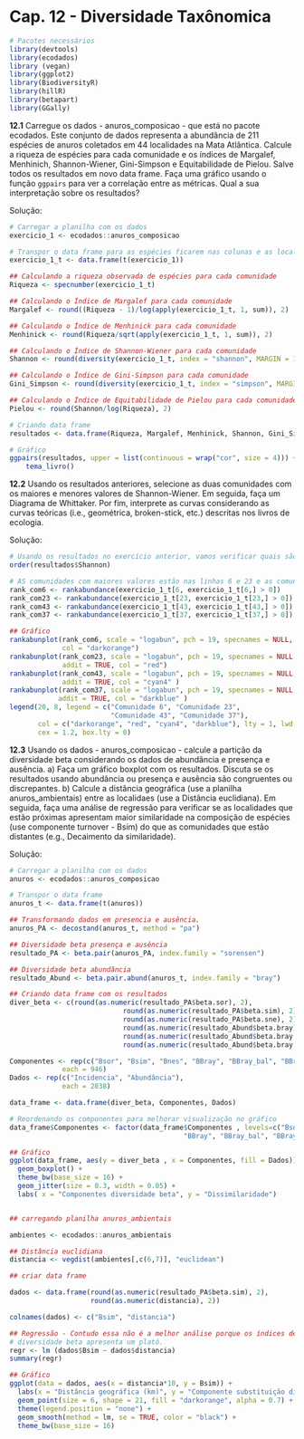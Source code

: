 # Cap. 12 - Diversidade Taxônomica {-}

```r
# Pacotes necessários
library(devtools)
library(ecodados)
library (vegan)
library(ggplot2)
library(BiodiversityR)
library(hillR)
library(betapart)
library(GGally)
```

**12.1**
Carregue os dados - anuros_composicao - que está no pacote ecodados. Este conjunto de dados representa a abundância de 211 espécies de anuros coletados em 44 localidades na Mata Atlântica. Calcule a riqueza de espécies para cada comunidade e os índices de Margalef, Menhinich, Shannon-Wiener, Gini-Simpson e Equitabilidade de Pielou. Salve todos os resultados em novo data frame. Faça uma gráfico usando o função `ggpairs` para ver a correlação entre as métricas. Qual a sua interpretação sobre os resultados?

Solução:

```r
# Carregar a planilha com os dados
exercicio_1 <- ecodados::anuros_composicao

# Transpor o data frame para as espécies ficarem nas colunas e as localidades nas linhas
exercicio_1_t <- data.frame(t(exercicio_1))

## Calculando a riqueza observada de espécies para cada comunidade
Riqueza <- specnumber(exercicio_1_t)

## Calculando o Índice de Margalef para cada comunidade
Margalef <- round((Riqueza - 1)/log(apply(exercicio_1_t, 1, sum)), 2)

## Calculando o Índice de Menhinick para cada comunidade
Menhinick <- round(Riqueza/sqrt(apply(exercicio_1_t, 1, sum)), 2)

## Calculando o Índice de Shannon-Wiener para cada comunidade
Shannon <- round(diversity(exercicio_1_t, index = "shannon", MARGIN = 1), 2)

## Calculando o Índice de Gini-Simpson para cada comunidade
Gini_Simpson <- round(diversity(exercicio_1_t, index = "simpson", MARGIN = 1), 2)

## Calculando o Índice de Equitabilidade de Pielou para cada comunidade
Pielou <- round(Shannon/log(Riqueza), 2)

# Criando data frame
resultados <- data.frame(Riqueza, Margalef, Menhinick, Shannon, Gini_Simpson, Pielou)

# Gráfico
ggpairs(resultados, upper = list(continuous = wrap("cor", size = 4))) +
    tema_livro()
```

**12.2**
Usando os resultados anteriores, selecione as duas comunidades com os maiores e menores valores de Shannon-Wiener. Em seguida, faça um Diagrama de Whittaker. Por fim, interprete as curvas considerando as curvas teóricas (i.e., geométrica, broken-stick, etc.) descritas nos livros de ecologia.

Solução:

```r
# Usando os resultados no exercício anterior, vamos verificar quais são as comunidades com maiores e menores valores de Shannon-Wienner
order(resultados$Shannon)

# AS comunidades com maiores valores estão nas linhas 6 e 23 e as comunidades com menores valores nas linhas 43 e 37.
rank_com6 <- rankabundance(exercicio_1_t[6, exercicio_1_t[6,] > 0])
rank_com23 <- rankabundance(exercicio_1_t[23, exercicio_1_t[23,] > 0])
rank_com43 <- rankabundance(exercicio_1_t[43, exercicio_1_t[43,] > 0])
rank_com37 <- rankabundance(exercicio_1_t[37, exercicio_1_t[37,] > 0])

## Gráfico
rankabunplot(rank_com6, scale = "logabun", pch = 19, specnames = NULL, 
             col = "darkorange")
rankabunplot(rank_com23, scale = "logabun", pch = 19, specnames = NULL,
             addit = TRUE, col = "red")
rankabunplot(rank_com43, scale = "logabun", pch = 19, specnames = NULL,
             addit = TRUE, col = "cyan4" )
rankabunplot(rank_com37, scale = "logabun", pch = 19, specnames = NULL,
            addit = TRUE, col = "darkblue" )
legend(20, 8, legend = c("Comunidade 6", "Comunidade 23", 
                         "Comunidade 43", "Comunidade 37"),
       col = c("darkorange", "red", "cyan4", "darkblue"), lty = 1, lwd = 3, 
       cex = 1.2, box.lty = 0)
```

**12.3**
Usando os dados - anuros_composicao - calcule a partição da diversidade beta considerando os dados de abundância e presença e ausência. a) Faça um gráfico boxplot com os resultados. Discuta se os resultados usando abundância ou presença e ausência são congruentes ou discrepantes. b) Calcule a distância geográfica (use a planilha anuros_ambientais) entre as localidaes (use a Distância euclidiana). Em seguida, faça uma análise de regressão para verificar se as localidades que estão próximas apresentam maior similaridade na composição de espécies (use componente turnover - Bsim) do que as comunidades que estão distantes (e.g., Decaimento da similaridade).

Solução:

```r
# Carregar a planilha com os dados
anuros <- ecodados::anuros_composicao

# Transpor o data frame 
anuros_t <- data.frame(t(anuros))

## Transformando dados em presencia e ausência.
anuros_PA <- decostand(anuros_t, method = "pa")

## Diversidade beta presença e ausência
resultado_PA <- beta.pair(anuros_PA, index.family = "sorensen")

## Diversidade beta abundância
resultado_Abund <- beta.pair.abund(anuros_t, index.family = "bray")

## Criando data frame com os resultados
diver_beta <- c(round(as.numeric(resultado_PA$beta.sor), 2),
                            round(as.numeric(resultado_PA$beta.sim), 2),
                            round(as.numeric(resultado_PA$beta.sne), 2),
                            round(as.numeric(resultado_Abund$beta.bray), 2),
                            round(as.numeric(resultado_Abund$beta.bray.bal), 2),
                            round(as.numeric(resultado_Abund$beta.bray.gra), 2))

Componentes <- rep(c("Bsor", "Bsim", "Bnes", "BBray", "BBray_bal", "BBray_gra"),
             each = 946)
Dados <- rep(c("Incidencia", "Abundância"),
             each = 2838)

data_frame <- data.frame(diver_beta, Componentes, Dados)

# Reordenando os componentes para melhorar visualização no gráfico
data_frame$Componentes <- factor(data_frame$Componentes , levels=c("Bsor", "Bsim", "Bnes", 
                                           "BBray", "BBray_bal", "BBray_gra"))

## Gráfico
ggplot(data_frame, aes(y = diver_beta , x = Componentes, fill = Dados)) + 
  geom_boxplot() +
  theme_bw(base_size = 16) +
  geom_jitter(size = 0.3, width = 0.05) +
  labs( x = "Componentes diversidade beta", y = "Dissimilaridade")


## carregando planilha anuros_ambientais

ambientes <- ecodados::anuros_ambientais

## Distância euclidiana
distancia <- vegdist(ambientes[,c(6,7)], "euclidean")

## criar data frame

dados <- data.frame(round(as.numeric(resultado_PA$beta.sim), 2), 
                    round(as.numeric(distancia), 2))

colnames(dados) <- c("Bsim", "distancia")

## Regressão - Contudo essa não é a melhor análise porque os índices de 
# diversidade beta apresenta um platô.
regr <- lm (dados$Bsim ~ dados$distancia)
summary(regr)

## Gráfico
ggplot(data = dados, aes(x = distancia*10, y = Bsim)) + 
  labs(x = "Distância geográfica (km)", y = "Componente substituição diversidade beta") +
  geom_point(size = 6, shape = 21, fill = "darkorange", alpha = 0.7) +
  theme(legend.position = "none") +
  geom_smooth(method = lm, se = TRUE, color = "black") +
  theme_bw(base_size = 16)
```

